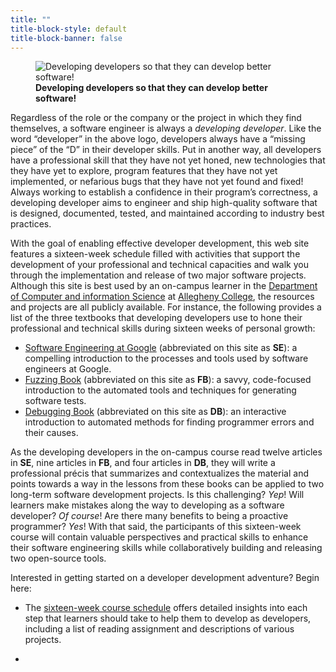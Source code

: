 ```yaml
---
title: ""
title-block-style: default
title-block-banner: false
---
```


![**Developing developers so that they can develop better software!**](images/Developer-Development-Horizontal-Logo.svg){fig-align="center"}

Regardless of the role or the company or the project in which they find
themselves, a software engineer is always a *developing developer*. Like the
word "developer" in the above logo, developers always have a "missing piece" of
the "D" in their developer skills. Put in another way, all developers have a
professional skill that they have not yet honed, new technologies that they have
yet to explore, program features that they have not yet implemented, or
nefarious bugs that they have not yet found and fixed! Always working to
establish a confidence in their program's correctness, a developing developer
aims to engineer and ship high-quality software that is designed, documented,
tested, and maintained according to industry best practices.

With the goal of enabling effective developer development, this web site
features a sixteen-week schedule filled with activities that support
the development of your professional and technical capacities and walk you
through the implementation and release of two major software projects.
Although this site is best used by an on-campus learner in the [Department of
Computer and information Science](https://www.cs.allegheny.edu/) at [Allegheny
College](https://www.allegheny.edu/), the resources and projects are all publicly
available. For instance, the following provides a list of the three textbooks
that developing developers use to hone their professional and technical skills
during sixteen weeks of personal growth:

- [Software Engineering at Google](https://abseil.io/resources/swe-book)
(abbreviated on this site as **SE**): a compelling introduction to the processes
and tools used by software engineers at Google.
- [Fuzzing Book](https://www.fuzzingbook.org/) (abbreviated on this site as
**FB**): a savvy, code-focused introduction to the automated tools and
techniques for generating software tests.
- [Debugging Book](https://www.debuggingbook.org/) (abbreviated on this site as
**DB**): an interactive introduction to automated methods for finding programmer
errors and their causes.

As the developing developers in the on-campus course read twelve articles in
**SE**, nine articles in **FB**, and four articles in **DB**, they will write a
professional précis that summarizes and contextualizes the material and points
towards a way in the lessons from these books can be applied to two long-term
software development projects. Is this challenging? *Yep*! Will learners make
mistakes along the way to developing as a software developer? *Of course*! Are
there many benefits to being a proactive programmer? *Yes*! With that said, the
participants of this sixteen-week course will contain valuable perspectives and
practical skills to enhance their software engineering skills while
collaboratively building and releasing two open-source tools.

Interested in getting started on a developer development adventure? Begin here:

- The [sixteen-week course schedule](./schedule/index.qmd) offers detailed
insights into each step that learners should take to help them to develop as
developers, including a list of reading assignment and descriptions of various
projects.

- 
